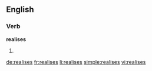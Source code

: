 ==English==

===Verb===
'''realises'''

# {{third-person singular of|realise}}

[[de:realises]]
[[fr:realises]]
[[li:realises]]
[[simple:realises]]
[[vi:realises]]